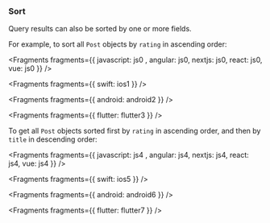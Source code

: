 ### Sort

Query results can also be sorted by one or more fields.

For example, to sort all `Post` objects by `rating` in ascending order:


<Fragments fragments={{  javascript: js0 , angular: js0, nextjs: js0, react: js0, vue: js0 }} />


<Fragments fragments={{ swift: ios1 }} />


<Fragments fragments={{ android: android2 }} />


<Fragments fragments={{ flutter: flutter3 }} />

To get all `Post` objects sorted first by `rating` in ascending order, and then by `title` in descending order:


<Fragments fragments={{  javascript: js4 , angular: js4, nextjs: js4, react: js4, vue: js4 }} />


<Fragments fragments={{ swift: ios5 }} />


<Fragments fragments={{ android: android6 }} />


<Fragments fragments={{ flutter: flutter7 }} />
